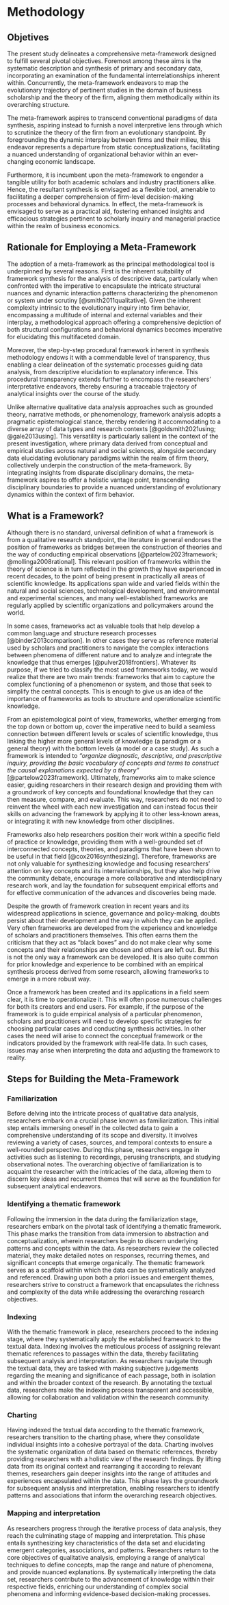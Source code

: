 # Methodology

## Objetives

The present study delineates a comprehensive meta-framework designed to fulfill several pivotal objectives. Foremost among these aims is the systematic description and synthesis of primary and secondary data, incorporating an examination of the fundamental interrelationships inherent within. Concurrently, the meta-framework endeavors to map the evolutionary trajectory of pertinent studies in the domain of business scholarship and the theory of the firm, aligning them methodically within its overarching structure.

The meta-framework aspires to transcend conventional paradigms of data synthesis, aspiring instead to furnish a novel interpretive lens through which to scrutinize the theory of the firm from an evolutionary standpoint. By foregrounding the dynamic interplay between firms and their milieu, this endeavor represents a departure from static conceptualizations, facilitating a nuanced understanding of organizational behavior within an ever-changing economic landscape.

Furthermore, it is incumbent upon the meta-framework to engender a tangible utility for both academic scholars and industry practitioners alike. Hence, the resultant synthesis is envisaged as a flexible tool, amenable to facilitating a deeper comprehension of firm-level decision-making processes and behavioral dynamics. In effect, the meta-framework is envisaged to serve as a practical aid, fostering enhanced insights and efficacious strategies pertinent to scholarly inquiry and managerial practice within the realm of business economics.

## Rationale for Employing a Meta-Framework

The adoption of a meta-framework as the principal methodological tool is underpinned by several reasons. First is the inherent suitability of framework synthesis for the analysis of descriptive data, particularly when confronted with the imperative to encapsulate the intricate structural nuances and dynamic interaction patterns characterizing the phenomenon or system under scrutiny [@smith2011qualitative]. Given the inherent complexity intrinsic to the evolutionary inquiry into firm behavior, encompassing a multitude of internal and external variables and their interplay, a methodological approach offering a comprehensive depiction of both structural configurations and behavioral dynamics becomes imperative for elucidating this multifaceted domain.

Moreover, the step-by-step procedural framework inherent in synthesis methodology endows it with a commendable level of transparency, thus enabling a clear delineation of the systematic processes guiding data analysis, from descriptive elucidation to explanatory inference. This procedural transparency extends further to encompass the researchers' interpretative endeavors, thereby ensuring a traceable trajectory of analytical insights over the course of the study.

Unlike alternative qualitative data analysis approaches such as grounded theory, narrative methods, or phenomenology, framework analysis adopts a pragmatic epistemological stance, thereby rendering it accommodating to a diverse array of data types and research contexts [@goldsmith2021using; @gale2013using]. This versatility is particularly salient in the context of the present investigation, where primary data derived from conceptual and empirical studies across natural and social sciences, alongside secondary data elucidating evolutionary paradigms within the realm of firm theory, collectively underpin the construction of the meta-framework. By integrating insights from disparate disciplinary domains, the meta-framework aspires to offer a holistic vantage point, transcending disciplinary boundaries to provide a nuanced understanding of evolutionary dynamics within the context of firm behavior.

## What is a Framework?

Although there is no standard, universal definition of what a framework is from a qualitative research standpoint, the literature in general endorses the position of frameworks as bridges between the construction of theories and the way of conducting empirical observations [@partelow2023framework; @mollinga2008rational]. This relevant position of frameworks within the theory of science is in turn reflected in the growth they have experienced in recent decades, to the point of being present in practically all areas of scientific knowledge. Its applications span wide and varied fields within the natural and social sciences, technological development, and environmental and experimental sciences, and many well-established frameworks are regularly applied by scientific organizations and policymakers around the world.

In some cases, frameworks act as valuable tools that help develop a common language and structure research processes [@binder2013comparison]. In other cases they serve as reference material used by scholars and practitioners to navigate the complex interactions between phenomena of different nature and to analyze and integrate the knowledge that thus emerges [@pulver2018frontiers]. Whatever its purpose, if we tried to classify the most used frameworks today, we would realize that there are two main trends: frameworks that aim to capture the complex functioning of a phenomenon or system, and those that seek to simplify the central concepts. This is enough to give us an idea of the importance of frameworks as tools to structure and operationalize scientific knowledge.

From an epistemological point of view, frameworks, whether emerging from the top down or bottom up, cover the imperative need to build a seamless connection between different levels or scales of scientific knowledge, thus linking the higher more general levels of knowledge (a paradigm or a general theory) with the bottom levels (a model or a case study). As such a framework is intended to *"organize diagnostic, descriptive, and prescriptive inquiry, providing the basic vocabulary of concepts and terms to construct the causal explanations expected by a theory"* [@partelow2023framework]. Ultimately, frameworks aim to make science easier, guiding researchers in their research design and providing them with a groundwork of key concepts and foundational knowledge that they can then measure, compare, and evaluate. This way, researchers do not need to reinvent the wheel with each new investigation and can instead focus their skills on advancing the framework by applying it to other less-known areas, or integrating it with new knowledge from other disciplines.

Frameworks also help researchers position their work within a specific field of practice or knowledge, providing them with a well-grounded set of interconnected concepts, theories, and paradigms that have been shown to be useful in that field [@cox2016synthesizing]. Therefore, frameworks are not only valuable for synthesizing knowledge and focusing researchers' attention on key concepts and its interrelationships, but they also help drive the community debate, encourage a more collaborative and interdisciplinary research work, and lay the foundation for subsequent empirical efforts and for effective communication of the advances and discoveries being made.

Despite the growth of framework creation in recent years and its widespread applications in science, governance and policy-making, doubts persist about their development and the way in which they can be applied. Very often frameworks are developed from the experience and knowledge of scholars and practitioners themselves. This often earns them the criticism that they act as "black boxes" and do not make clear why some concepts and their relationships are chosen and others are left out. But this is not the only way a framework can be developed. It is also quite common for prior knowledge and experience to be combined with an empirical synthesis process derived from some research, allowing frameworks to emerge in a more robust way.

Once a framework has been created and its applications in a field seem clear, it is time to operationalize it. This will often pose numerous challenges for both its creators and end users. For example, if the purpose of the framework is to guide empirical analysis of a particular phenomenon, scholars and practitioners will need to develop specific strategies for choosing particular cases and conducting synthesis activities. In other cases the need will arise to connect the conceptual framework or the indicators provided by the framework with real-life data. In such cases, issues may arise when interpreting the data and adjusting the framework to reality.

## Steps for Building the Meta-Framework

### Familiarization

Before delving into the intricate process of qualitative data analysis, researchers embark on a crucial phase known as familiarization. This initial step entails immersing oneself in the collected data to gain a comprehensive understanding of its scope and diversity. It involves reviewing a variety of cases, sources, and temporal contexts to ensure a well-rounded perspective. During this phase, researchers engage in activities such as listening to recordings, perusing transcripts, and studying observational notes. The overarching objective of familiarization is to acquaint the researcher with the intricacies of the data, allowing them to discern key ideas and recurrent themes that will serve as the foundation for subsequent analytical endeavors.

### Identifying a thematic framework

Following the immersion in the data during the familiarization stage, researchers embark on the pivotal task of identifying a thematic framework. This phase marks the transition from data immersion to abstraction and conceptualization, wherein researchers begin to discern underlying patterns and concepts within the data. As researchers review the collected material, they make detailed notes on responses, recurring themes, and significant concepts that emerge organically. The thematic framework serves as a scaffold within which the data can be systematically analyzed and referenced. Drawing upon both a priori issues and emergent themes, researchers strive to construct a framework that encapsulates the richness and complexity of the data while addressing the overarching research objectives.

### Indexing

With the thematic framework in place, researchers proceed to the indexing stage, where they systematically apply the established framework to the textual data. Indexing involves the meticulous process of assigning relevant thematic references to passages within the data, thereby facilitating subsequent analysis and interpretation. As researchers navigate through the textual data, they are tasked with making subjective judgements regarding the meaning and significance of each passage, both in isolation and within the broader context of the research. By annotating the textual data, researchers make the indexing process transparent and accessible, allowing for collaboration and validation within the research community.

### Charting

Having indexed the textual data according to the thematic framework, researchers transition to the charting phase, where they consolidate individual insights into a cohesive portrayal of the data. Charting involves the systematic organization of data based on thematic references, thereby providing researchers with a holistic view of the research findings. By lifting data from its original context and rearranging it according to relevant themes, researchers gain deeper insights into the range of attitudes and experiences encapsulated within the data. This phase lays the groundwork for subsequent analysis and interpretation, enabling researchers to identify patterns and associations that inform the overarching research objectives.

### Mapping and interpretation

As researchers progress through the iterative process of data analysis, they reach the culminating stage of mapping and interpretation. This phase entails synthesizing key characteristics of the data set and elucidating emergent categories, associations, and patterns. Researchers return to the core objectives of qualitative analysis, employing a range of analytical techniques to define concepts, map the range and nature of phenomena, and provide nuanced explanations. By systematically interpreting the data set, researchers contribute to the advancement of knowledge within their respective fields, enriching our understanding of complex social phenomena and informing evidence-based decision-making processes.
